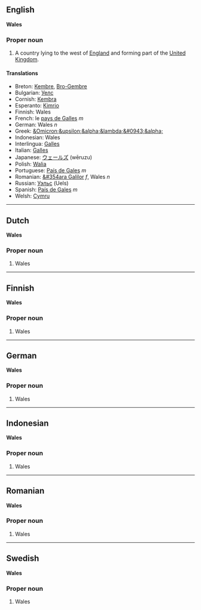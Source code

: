 ==English==
'''Wales'''

===Proper noun===

#A country lying to the west of [[England]] and forming part of the [[United Kingdom]].

====Translations====

*Breton: [[Kembre]], [[Bro-Gembre]]
*Bulgarian: [[Уелс]]
*Cornish: [[Kembra]]
*Esperanto: [[Kimrio]]
*Finnish: Wales
*French:  le [[pays de Galles]] ''m''
*German: Wales ''n''
*Greek: [[&Omicron;&upsilon;&alpha;&lambda;&#0943;&alpha;]]
*Indonesian:  Wales
*Interlingua: [[Galles]]
*Italian: [[Galles]]
*Japanese:  [[ウェールズ]] (wēruzu)
*Polish: [[Walia]]
*Portuguese: [[País de Gales]] ''m''
*Romanian: [[&#354ara Galilor]] ''f'', Wales ''n''
*Russian: [[Уэльс]] (Uels)
*Spanish: [[País de Gales]] ''m''
*Welsh: [[Cymru]]

----
==Dutch==
'''Wales'''

===Proper noun===

#Wales

----
==Finnish==
'''Wales'''

===Proper noun===

#Wales
----
==German==
'''Wales'''

===Proper noun===

#Wales
----
==Indonesian==
'''Wales'''

===Proper noun===

#Wales
----
==Romanian==
'''Wales'''

===Proper noun===

#Wales
----
==Swedish==
'''Wales'''

===Proper noun===

#Wales